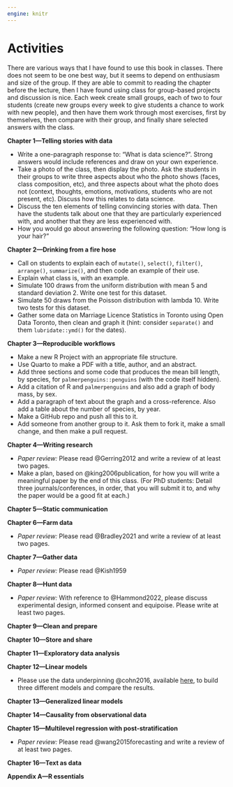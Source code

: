 ```yaml
---
engine: knitr
---
```


# Activities {#sec-activities}

There are various ways that I have found to use this book in classes. There does not seem to be one best way, but it seems to depend on enthusiasm and size of the group. If they are able to commit to reading the chapter before the lecture, then I have found using class for group-based projects and discussion is nice. Each week create small groups, each of two to four students (create new groups every week to give students a chance to work with new people), and then have them work through most exercises, first by themselves, then compare with their group, and finally share selected answers with the class. 

**Chapter 1---Telling stories with data**

- Write a one-paragraph response to: "What is data science?". Strong answers would include references and draw on your own experience.
- Take a photo of the class, then display the photo. Ask the students in their groups to write three aspects about who the photo shows (faces, class composition, etc), and three aspects about what the photo does not (context, thoughts, emotions, motivations, students who are not present, etc). Discuss how this relates to data science.
- Discuss the ten elements of telling convincing stories with data. Then have the students talk about one that they are particularly experienced with, and another that they are less experienced with.
- How you would go about answering the following question: "How long is your hair?"

**Chapter 2---Drinking from a fire hose**

- Call on students to explain each of `mutate()`, `select()`, `filter()`, `arrange()`, `summarize()`, and then code an example of their use.
- Explain what class is, with an example.
- Simulate 100 draws from the uniform distribution with mean 5 and standard deviation 2. Write one test for this dataset.
- Simulate 50 draws from the Poisson distribution with lambda 10. Write two tests for this dataset.
- Gather some data on Marriage Licence Statistics in Toronto using Open Data Toronto, then clean and graph it (hint: consider `separate()` and them `lubridate::ymd()` for the dates).

**Chapter 3---Reproducible workflows**

- Make a new R Project with an appropriate file structure.
- Use Quarto to make a PDF with a title, author, and an abstract.
- Add three sections and some code that produces the mean bill length, by species, for `palmerpenguins::penguins` (with the code itself hidden).
- Add a citation of R and `palmerpenguins` and also add a graph of body mass, by sex.
- Add a paragraph of text about the graph and a cross-reference. Also add a table about the number of species, by year.
- Make a GitHub repo and push all this to it. 
- Add someone from another group to it. Ask them to fork it, make a small change, and then make a pull request.

**Chapter 4---Writing research**

- *Paper review:* Please read @Gerring2012 and write a review of at least two pages.
- Make a plan, based on @king2006publication, for how you will write a meaningful paper by the end of this class. (For PhD students: Detail three journals/conferences, in order, that you will submit it to, and why the paper would be a good fit at each.)

**Chapter 5---Static communication**



**Chapter 6---Farm data**

- *Paper review:* Please read @Bradley2021 and write a review of at least two pages.

**Chapter 7---Gather data**

- *Paper review:* Please read @Kish1959

**Chapter 8---Hunt data**

- *Paper review:* With reference to @Hammond2022, please discuss experimental design, informed consent and equipoise. Please write at least two pages.

**Chapter 9---Clean and prepare**

**Chapter 10---Store and share**

**Chapter 11---Exploratory data analysis**

**Chapter 12---Linear models**

- Please use the data underpinning @cohn2016, available [here](https://github.com/TheUpshot/2016-upshot-siena-polls/), to build three different models and compare the results.

**Chapter 13---Generalized linear models**

**Chapter 14---Causality from observational data**

**Chapter 15---Multilevel regression with post-stratification**

- *Paper review:* Please read @wang2015forecasting and write a review of at least two pages.

**Chapter 16---Text as data**

**Appendix A---R essentials**

